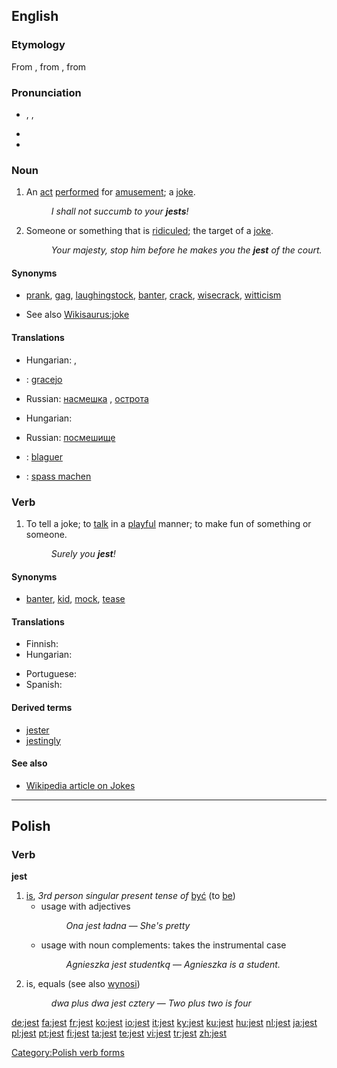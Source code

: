 ==English==

===Etymology===
From {{etyl|enm|en}} {{term|geste||lang=enm|idle tale}}, from  {{etyl|fro|en}} {{term|geste||lang=fro|acts, exploits}}, from {{etyl|la|en}} {{term|gesta||lang=la|acts, deeds}}

===Pronunciation===
* {{enPR|jĕst}}, {{IPA|/ʤest/}}, {{SAMPA|/dZest/}}
* {{audio|en-us-jest.ogg|Audio (US)}}
* {{rhymes|ɛst}}

===Noun===
{{en-noun}}

# {{archaic}} An [[act]] [[perform]]ed for [[amusement]]; a [[joke]].
#: ''I shall not succumb to your '''jests'''!''
# {{obsolete}} Someone or something that is [[ridicule]]d; the target of a [[joke]].
#: ''Your majesty, stop him before he makes you the '''jest''' of the court.''

====Synonyms====
* {{sense|joke}} [[prank]], [[gag]], [[laughingstock]], [[banter]], [[crack]], [[wisecrack]], [[witticism]]
* See also [[Wikisaurus:joke]]

====Translations====
{{trans-top|a joke}}
* Hungarian: {{t|hu|tréfa}}, {{t|hu|tréfálkozás}}
* {{ttbc|Portuguese}}: [[gracejo]] {{m}}
{{trans-mid}}
* Russian: [[насмешка]] {{f}}, [[острота]] {{f}}
{{trans-bottom}}

{{trans-top|the target of a joke}}
* Hungarian: {{t|hu|nevetség tárgya}}
{{trans-mid}}
* Russian: [[посмешище]] {{n}}
{{trans-bottom}}

{{checktrans-top}}
* {{ttbc|French}}:  [[blaguer]]
* {{ttbc|German}}:  [[spass machen]]
{{checktrans-mid}}

{{checktrans-bottom}}

===Verb===
{{en-verb}}

# To tell a joke; to [[talk]] in a [[playful]] manner; to make fun of something or someone.  <!--transitive and intransitive-->
#: ''Surely you '''jest'''!''

====Synonyms====
* {{sense|to joke}} [[banter]], [[kid]], [[mock]], [[tease]]

====Translations====
{{trans-top|to tell a joke}}
* Finnish: {{t|fi|vitsailla}}
* Hungarian: {{t|hu|tréfálkozik}}
{{trans-mid}}
* Portuguese: {{t-|pt|gracejar}}
* Spanish: {{t+|es|bromear}}
{{trans-bottom}}

====Derived terms====
* [[jester]]
* [[jestingly]]

====See also====
* [http://en.wikipedia.org/wiki/Jest Wikipedia article on Jokes]

----

==Polish==

===Verb===
'''jest'''

# [[is]], ''3rd person singular present tense of'' [[być]] (to [[be]])
#* usage with adjectives
#*: ''Ona jest ładna'' &mdash; ''She's pretty''
#* usage with noun complements: takes the instrumental case
#*: ''Agnieszka jest studentką'' &mdash; ''Agnieszka is a student.''
# {{mathematics|lang=pl}} is, equals (see also [[wynosi]])
#: ''dwa plus dwa jest cztery'' &mdash; ''Two plus two is four''

[[Category:Polish verb forms]]

[[de:jest]]
[[fa:jest]]
[[fr:jest]]
[[ko:jest]]
[[io:jest]]
[[it:jest]]
[[ky:jest]]
[[ku:jest]]
[[hu:jest]]
[[nl:jest]]
[[ja:jest]]
[[pl:jest]]
[[pt:jest]]
[[fi:jest]]
[[ta:jest]]
[[te:jest]]
[[vi:jest]]
[[tr:jest]]
[[zh:jest]]